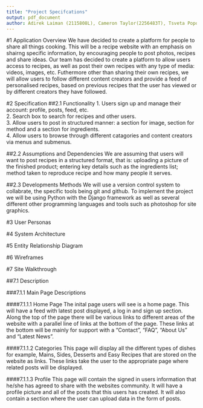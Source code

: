 ```yaml
---
title: "Project Specifcations"
output: pdf_document
author: Adirek Laiman (2115808L), Cameron Taylor(2256483T), Tsveta Popova (2254765P), Andrew Ritchie (2253409R)
---
```

\tableofcontents

\newpage
#1 Application Overview
We have decided to create a platform for people to share all things cooking. This will be a recipe website with an emphasis on shairng specific information, by encouraging people to post photos, recipes and share ideas. Our team has decided to create a platform to allow users access to recipes, as well as post their own recipes with any type of media: videos, images, etc. Futhermore other than sharing their own recipes, we will allow users to follow different content creators and provide a feed of personalised recipes, based on previous recipes that the user has viewed or by different creators they have followed.

#2 Specification
##2.1 Functionality
1. Users sign up and manage their account: profile, posts, feed, etc.  
2. Search box to search for recipes and other users.  
3. Allow users to post in structured manner: a section for image, section for method and a section for ingredients.  
4. Allow users to browse through different catagories and content creators via menus and submenus.

##2.2 Assumptions and Dependencies
We are assuming that users will want to post recipes in a structured format, that is: uploading a picture of the finished product; entering key details such as the ingredients list; method taken to reproduce recipe and how many people it serves.

##2.3 Developments Methods
We will use a version control system to collabrate, the specific tools being git and github. To implement the project we will be using Python with the Django framework as well as several different other programming languages and tools such as photoshop for site graphics.

\newpage
#3 User Personas

\newpage
#4 System Architecture 

\newpage
#5 Entity Relationship Diagram
\includegraphics[width=\linewidth]{ER_Diagram.png}
\newpage

#6 Wireframes
\includegraphics[width=\linewidth]{site_design.png}
\newpage

#7 Site Walkthrough 
\includegraphics[width=\linewidth]{chart1.png}


##7.1 Description

###7.1.1 Main Page Descriptions

####7.1.1.1 Home Page 
The inital page users will see is a home page. This will have a feed with latest post displayed, a log in and sign up section. Along the top of the page there will be various links to different areas of the website with a parallel line of links at the bottom of the page. These links at the bottom will be mainly for support with a "Contact", "FAQ", "About Us" and "Latest News".

####7.1.1.2 Categories 
This page will display all the different types of dishes for example, Mains, Sides, Desserts and Easy Recipes that are stored on the website as links. These links take the user to the appropriate page where related posts will be displayed.

####7.1.1.3 Profile 
This page will contain the signed in users information that he/she has agreed to share with the websites community. It will have a profile picture and all of the posts that this users has created. It will also contain a section where the user can upload data in the form of posts.



